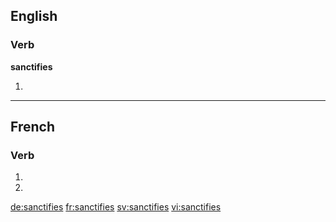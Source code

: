 {{also|sanctifiés}}
==English==

===Verb===
'''sanctifies'''

# {{third-person singular of|sanctify}}

----

==French==

===Verb===
{{fr-verb-form}}

# {{conjugation of|sanctifier||2|s|pres|ind|lang=fr}}
# {{conjugation of|sanctifier||2|s|pres|sub|lang=fr}}

[[de:sanctifies]]
[[fr:sanctifies]]
[[sv:sanctifies]]
[[vi:sanctifies]]